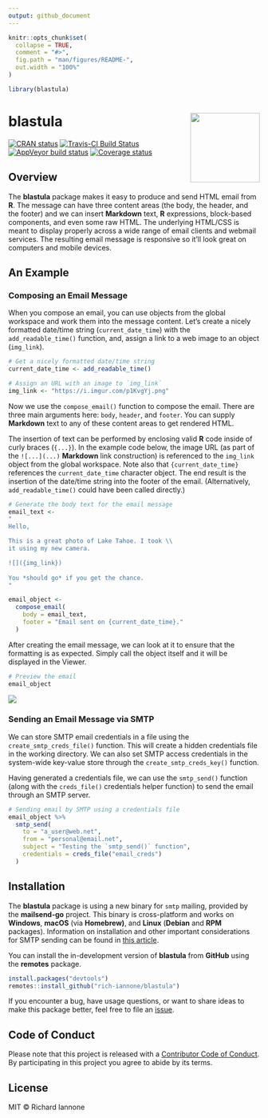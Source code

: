 ```yaml
---
output: github_document
---
```


<!-- README.md is generated from README.Rmd. Please edit that file -->

```r
knitr::opts_chunk$set(
  collapse = TRUE,
  comment = "#>",
  fig.path = "man/figures/README-",
  out.width = "100%"
)
```

```r
library(blastula)
```

# blastula <a href="https://rich-iannone.github.io/blastula/"><img src="man/figures/logo.svg" align="right" height="139px" /></a>

<!-- badges: start -->
[![CRAN status](https://www.r-pkg.org/badges/version/blastula)](https://CRAN.R-project.org/package=blastula)
[![Travis-CI Build Status](https://travis-ci.org/rich-iannone/blastula.svg?branch=master)](https://travis-ci.org/rich-iannone/blastula)
[![AppVeyor build status](https://ci.appveyor.com/api/projects/status/github/rich-iannone/blastula?branch=master&svg=true)](https://ci.appveyor.com/project/rich-iannone/blastula)
[![Coverage status](https://codecov.io/gh/rich-iannone/blastula/branch/master/graph/badge.svg)](https://codecov.io/github/rich-iannone/blastula?branch=master)
<!-- badges: end -->

## Overview

The **blastula** package makes it easy to produce and send HTML email from **R**. The message can have three content areas (the body, the header, and the footer) and we can insert **Markdown** text, **R** expressions, block-based components, and even some raw HTML. The underlying HTML/CSS is meant to display properly across a wide range of email clients and webmail services. The resulting email message is responsive so it'll look great on computers and mobile devices.

## An Example

### Composing an Email Message

When you compose an email, you can use objects from the global workspace and work them into the message content. Let's create a nicely formatted date/time string (`current_date_time`) with the `add_readable_time()` function, and, assign a link to a web image to an object (`img_link`).

```r
# Get a nicely formatted date/time string
current_date_time <- add_readable_time()

# Assign an URL with an image to `img_link`
img_link <- "https://i.imgur.com/p1KvgYj.png"
```

Now we use the `compose_email()` function to compose the email. There are three main arguments here: `body`, `header`, and `footer`. You can supply **Markdown** text to any of these content areas to get rendered HTML.

The insertion of text can be performed by enclosing valid **R** code inside of curly braces (`{...}`). In the example code below, the image URL (as part of the `![...](...)` **Markdown** link construction) is referenced to the `img_link` object from the global workspace. Note also that `{current_date_time}` references the `current_date_time` character object. The end result is the insertion of the date/time string into the footer of the email. (Alternatively, `add_readable_time()` could have been called directly.)

```r
# Generate the body text for the email message
email_text <- 
"
Hello,

This is a great photo of Lake Tahoe. I took \\
it using my new camera.

![]({img_link})
      
You *should go* if you get the chance.
"

email_object <-
  compose_email(
    body = email_text,
    footer = "Email sent on {current_date_time}."
  )
```

After creating the email message, we can look at it to ensure that the formatting is as expected. Simply call the object itself and it will be displayed in the Viewer.

```r
# Preview the email
email_object
```

<img src="man/figures/rstudio_preview_email.png">

### Sending an Email Message via SMTP

We can store SMTP email credentials in a file using the `create_smtp_creds_file()` function. This will create a hidden credentials file in the working directory. We can also set SMTP access credentials in the system-wide key-value store through the `create_smtp_creds_key()` function.

Having generated a credentials file, we can use the `smtp_send()` function (along with the `creds_file()` credentials helper function) to send the email through an SMTP server.

```r
# Sending email by SMTP using a credentials file
email_object %>%
  smtp_send(
    to = "a_user@web.net",
    from = "personal@email.net",
    subject = "Testing the `smtp_send()` function",
    credentials = creds_file("email_creds")
  )
```

## Installation

The **blastula** package is using a new binary for `smtp` mailing, provided by the **mailsend-go** project. This binary is cross-platform and works on **Windows**, **macOS** (via **Homebrew)**, and **Linux** (**Debian** and **RPM** packages). Information on installation and other important considerations for SMTP sending can be found in [this article](https://rich-iannone.github.io/blastula/articles/sending_using_smtp.html).

You can install the in-development version of **blastula** from **GitHub** using the **remotes** package.

```r
install.packages("devtools")
remotes::install_github("rich-iannone/blastula")
```

If you encounter a bug, have usage questions, or want to share ideas to make this package better, feel free to file an [issue](https://github.com/rich-iannone/blastula/issues).

## Code of Conduct

Please note that this project is released with a [Contributor Code of Conduct](CODE_OF_CONDUCT.md). By participating in this project you agree to abide by its terms.

## License

MIT &copy; Richard Iannone
